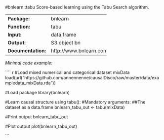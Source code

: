 #bnlearn::tabu
Score-based learning using the Tabu Search algorithm.

-------------------- -------------------------
**Package:**         bnlearn                  

**Function:**        tabu                     

**Input:**           data.frame               

**Output:**          S3 object bn             

**Documentation:**   http://www.bnlearn.com/  
-------------------- -------------------------




*Minimal code example:*

```` r
#Load mixed numerical and categorical dataset mixData
load(url("https://github.com/annennenne/causalDisco/raw/master/data/exampledata_mixData.rda"))

#Load package
library(bnlearn)

#Learn causal structure using tabu():
#Mandatory arguments: 
##The dataset as a data.frame
bnlearn_tabu_out <- tabu(mixData)

#Print output
bnlearn_tabu_out

#Plot output
plot(bnlearn_tabu_out)

```

